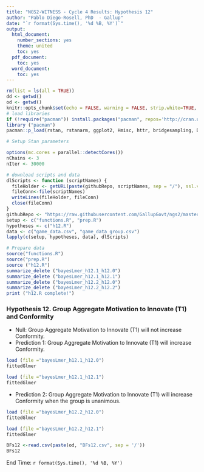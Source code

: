 ---
title: "NGS2-WITNESS - Cycle 4 Results: Hypothesis 12"
author: "Pablo Diego-Rosell, PhD  - Gallup"
date: "`r format(Sys.time(), '%d %B, %Y')`"
output:
  html_document:
    number_sections: yes
    theme: united
    toc: yes
  pdf_document:
    toc: yes
  word_document:
    toc: yes
---

```{r setup, include=FALSE}
rm(list = ls(all = TRUE))
dd <- getwd()
od <- getwd()
knitr::opts_chunk$set(echo = FALSE, warning = FALSE, strip.white=TRUE, tidy=TRUE)
# load libraries
if (!require("pacman")) install.packages("pacman", repos='http://cran.us.r-project.org')
library ("pacman")
pacman::p_load(rstan, rstanarm, ggplot2, Hmisc, httr, bridgesampling, DT, dplyr, bayesplot, knitr, lme4, RCurl, formatR, caret, pROC, formatR, foreach, doParallel, forcats, tidyr, car)

# Setup Stan parameters

options(mc.cores = parallel::detectCores())
nChains <- 3
nIter <- 30000

# download scripts and data
dlScripts <- function (scriptNames) {
  fileHolder <- getURL(paste(githubRepo, scriptNames, sep = "/"), ssl.verifypeer = FALSE)
  fileConn<-file(scriptNames)
  writeLines(fileHolder, fileConn)
  close(fileConn)
}
githubRepo <- "https://raw.githubusercontent.com/GallupGovt/ngs2/master/cycle3/Boomtown/Analysis"
setup <- c("functions.R", "prep.R")
hypotheses <- c("h12.R")
data <- c("game_data.csv", "game_data_group.csv")
lapply(c(setup, hypotheses, data), dlScripts)

# Prepare data
source("functions.R")
source("prep.R")
source ("h12.R")
summarize_delete ("bayesLmer_h12.1_h12.0")
summarize_delete ("bayesLmer_h12.1_h12.1")
summarize_delete ("bayesLmer_h12.2_h12.0")
summarize_delete ("bayesLmer_h12.2_h12.2")
print ("h12.R complete!")
```
### Hypothesis 12. Group Aggregate Motivation to Innovate (T1) and Conformity

- Null: Group Aggregate Motivation to Innovate (T1) will not increase Conformity.
- Prediction 1: Group Aggregate Motivation to Innovate (T1) will increase Conformity.

```{r }
load (file ="bayesLmer_h12.1_h12.0")
fittedGlmer
```
```{r }
load (file ="bayesLmer_h12.1_h12.1")
fittedGlmer
```

- Prediction 2: Group Aggregate Motivation to Innovate (T1) will increase Conformity when the group is unanimous. 

```{r }
load (file ="bayesLmer_h12.2_h12.0")
fittedGlmer
```
```{r }
load (file ="bayesLmer_h12.2_h12.1")
fittedGlmer
```

```{r h12BFs}
BFs12 <-read.csv(paste(od, "BFs12.csv", sep = '/'))                      
BFs12
```

End Time: `r format(Sys.time(), '%d %B, %Y')`

<br />
<br />
<br />